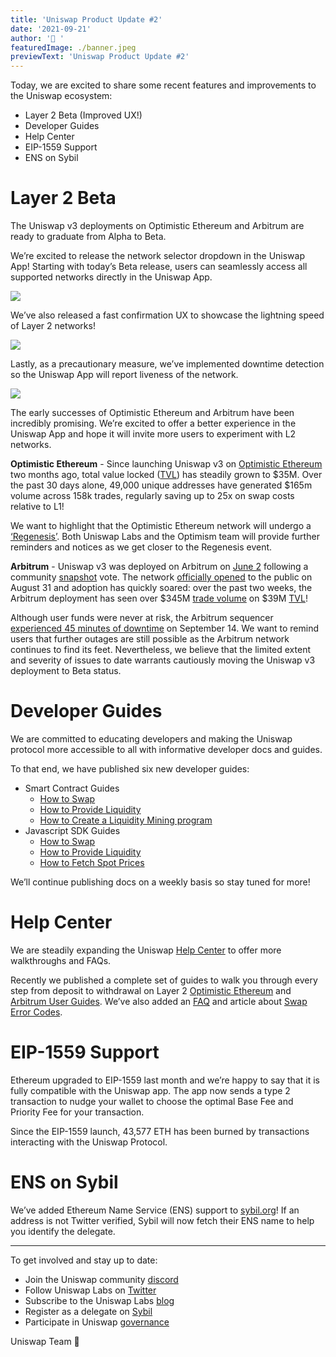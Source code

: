```yaml
---
title: 'Uniswap Product Update #2'
date: '2021-09-21'
author: '🦄 '
featuredImage: ./banner.jpeg
previewText: 'Uniswap Product Update #2'
---
```


Today, we are excited to share some recent features and improvements to the Uniswap ecosystem:

- Layer 2 Beta (Improved UX!)
- Developer Guides
- Help Center
- EIP-1559 Support
- ENS on Sybil

# Layer 2 Beta

The Uniswap v3 deployments on Optimistic Ethereum and Arbitrum are ready to graduate from Alpha to Beta.

We’re excited to release the network selector dropdown in the Uniswap App! Starting with today’s Beta release, users can seamlessly access all supported networks directly in the Uniswap App.

![](./network_selector.gif)

We’ve also released a fast confirmation UX to showcase the lightning speed of Layer 2 networks!

![](./fast_confirmation.gif)

Lastly, as a precautionary measure, we’ve implemented downtime detection so the Uniswap App will report liveness of the network.

![](./downtime_alert.png)

The early successes of Optimistic Ethereum and Arbitrum have been incredibly promising. We’re excited to offer a better experience in the Uniswap App and hope it will invite more users to experiment with L2 networks.

**Optimistic Ethereum** - Since launching Uniswap v3 on [Optimistic Ethereum](https://uniswap.org/blog/uniswap-optimism-alpha/) two months ago, total value locked ([TVL](https://info.uniswap.org/#/optimism/)) has steadily grown to $35M. Over the past 30 days alone, 49,000 unique addresses have generated $165m volume across 158k trades, regularly saving up to 25x on swap costs relative to L1!

We want to highlight that the Optimistic Ethereum network will undergo a [‘Regenesis’](https://medium.com/ethereum-optimism/the-future-of-optimistic-ethereum-7f22d987331). Both Uniswap Labs and the Optimism team will provide further reminders and notices as we get closer to the Regenesis event.

**Arbitrum** - Uniswap v3 was deployed on Arbitrum on [June 2](https://github.com/Uniswap/uniswap-interface/pull/1716) following a community [snapshot](https://snapshot.org/#/uniswap/proposal/Qmehop1NNWP9VEf7tGLEAYRphVsXtdxkL7oKEhaXL2Xao6) vote. The network [officially opened](https://uniswap.org/blog/uniswap-arbitrum-alpha/) to the public on August 31 and adoption has quickly soared: over the past two weeks, the Arbitrum deployment has seen over $345M [trade volume](https://info.uniswap.org/#/arbitrum/) on $39M [TVL](https://info.uniswap.org/#/optimism/)!

Although user funds were never at risk, the Arbitrum sequencer [experienced 45 minutes of downtime](https://medium.com/offchainlabs/arbitrum-one-outage-report-d365b24d49c) on September 14. We want to remind users that further outages are still possible as the Arbitrum network continues to find its feet. Nevertheless, we believe that the limited extent and severity of issues to date warrants cautiously moving the Uniswap v3 deployment to Beta status.

# Developer Guides

We are committed to educating developers and making the Uniswap protocol more accessible to all with informative developer docs and guides.

To that end, we have published six new developer guides:

- Smart Contract Guides
  - [How to Swap](https://docs.uniswap.org/protocol/guides/swaps/single-swaps)
  - [How to Provide Liquidity](https://docs.uniswap.org/protocol/guides/providing-liquidity/setting-up)
  - [How to Create a Liquidity Mining program](https://docs.uniswap.org/protocol/guides/liquidity-mining/liquidity-mining-overview)
- Javascript SDK Guides
  - [How to Swap](https://docs.uniswap.org/sdk/guides/execute-a-swap)
  - [How to Provide Liquidity](https://docs.uniswap.org/sdk/guides/liquidity/minting)
  - [How to Fetch Spot Prices](https://docs.uniswap.org/sdk/guides/fetching-prices)

We’ll continue publishing docs on a weekly basis so stay tuned for more!

# Help Center

We are steadily expanding the Uniswap [Help Center](https://help.uniswap.org/en/) to offer more walkthroughs and FAQs.

Recently we published a complete set of guides to walk you through every step from deposit to withdrawal on Layer 2 [Optimistic Ethereum](https://help.uniswap.org/en/collections/3137778-uniswap-on-optimistic-ethereum-o%CE%BE) and [Arbitrum User Guides](https://help.uniswap.org/en/collections/3137787-uniswap-on-arbitrum). We’ve also added an [FAQ](https://help.uniswap.org/en/collections/3033722-faq) and article about [Swap Error Codes](https://help.uniswap.org/en/articles/5392378-swap-errors-advanced).

# EIP-1559 Support

Ethereum upgraded to EIP-1559 last month and we’re happy to say that it is fully compatible with the Uniswap app. The app now sends a type 2 transaction to nudge your wallet to choose the optimal Base Fee and Priority Fee for your transaction.

Since the EIP-1559 launch, 43,577 ETH has been burned by transactions interacting with the Uniswap Protocol.

# ENS on Sybil

We’ve added Ethereum Name Service (ENS) support to [sybil.org](https://sybil.org)! If an address is not Twitter verified, Sybil will now fetch their ENS name to help you identify the delegate.

---

To get involved and stay up to date:

- Join the Uniswap community [discord](https://discord.com/invite/FCfyBSbCU5)
- Follow Uniswap Labs on [Twitter](https://twitter.com/Uniswap)
- Subscribe to the Uniswap Labs [blog](https://uniswap.org/rss.xml)
- Register as a delegate on [Sybil](https://sybil.org/#/delegates/uniswap)
- Participate in Uniswap [governance](https://gov.uniswap.org/)

Uniswap Team
🦄
